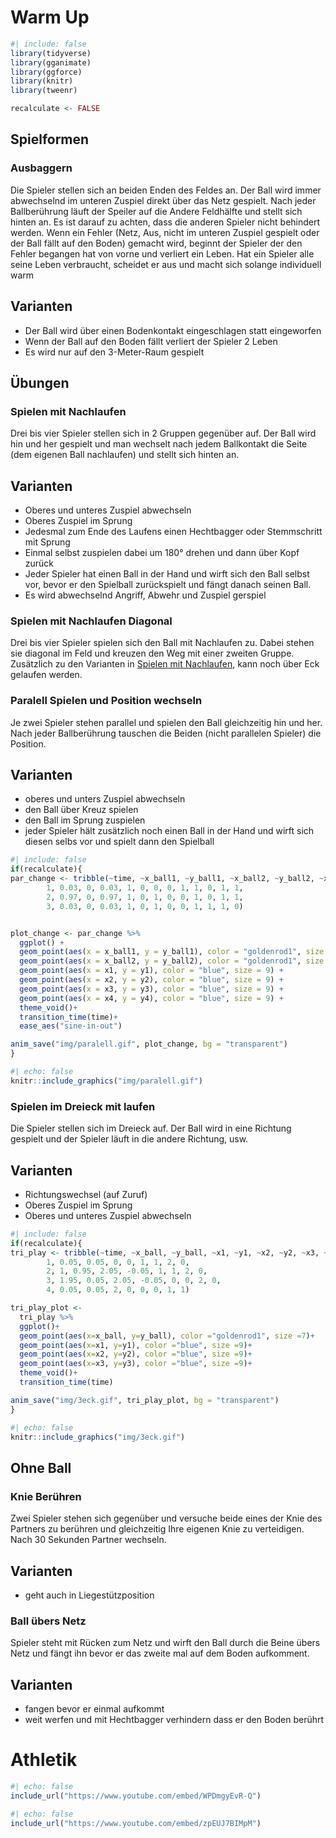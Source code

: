 # Warm Up


```r
#| include: false
library(tidyverse)
library(gganimate)
library(ggforce)
library(knitr)
library(tweenr)

recalculate <- FALSE
```


## Spielformen


### Ausbaggern

Die Spieler stellen sich an beiden Enden des Feldes an. Der Ball wird immer abwechselnd im unteren Zuspiel direkt über das Netz gespielt. Nach jeder Ballberührung läuft der Speiler auf die Andere Feldhälfte und stellt sich hinten an. Es ist darauf zu achten, dass die anderen Spieler nicht behindert werden. Wenn ein Fehler (Netz, Aus, nicht im unteren Zuspiel gespielt oder der Ball fällt auf den Boden) gemacht wird, beginnt der Spieler der den Fehler begangen hat von vorne und verliert ein Leben. Hat ein Spieler alle seine Leben verbraucht, scheidet er aus und macht sich solange individuell warm

:::{.callout-tip}
## Varianten
* Der Ball wird über einen Bodenkontakt eingeschlagen statt eingeworfen
* Wenn der Ball auf den Boden fällt verliert der Spieler 2 Leben
* Es wird nur auf den 3-Meter-Raum gespielt
:::

## Übungen

### Spielen mit Nachlaufen

Drei bis vier Spieler stellen sich in 2 Gruppen gegenüber auf. Der Ball wird hin und her gespielt und man wechselt nach jedem Ballkontakt die Seite (dem eigenen Ball nachlaufen) und stellt sich hinten an.

:::{.callout-tip}
## Varianten
* Oberes und unteres Zuspiel abwechseln
* Oberes Zuspiel im Sprung
* Jedesmal zum Ende des Laufens einen Hechtbagger oder Stemmschritt mit Sprung
* Einmal selbst zuspielen dabei um 180° drehen und dann über Kopf zurück
* Jeder Spieler hat einen Ball in der Hand und wirft sich den Ball selbst vor, bevor er den Spielball zurückspielt und fängt danach seinen Ball.
* Es wird abwechselnd Angriff, Abwehr und Zuspiel gerspiel
:::

### Spielen mit Nachlaufen Diagonal

Drei bis vier Spieler spielen sich den Ball mit Nachlaufen zu. Dabei stehen sie diagonal im Feld und kreuzen den Weg mit einer zweiten Gruppe. Zusätzlich zu den Varianten in [Spielen mit Nachlaufen], kann noch über Eck gelaufen werden.

### Paralell Spielen und Position wechseln

Je zwei Spieler stehen parallel und spielen den Ball gleichzeitig hin und her. Nach jeder Ballberührung tauschen die Beiden (nicht parallelen Spieler) die Position.

:::{.callout-tip}
## Varianten
* oberes und unters Zuspiel abwechseln
* den Ball über Kreuz spielen
* den Ball im Sprung zuspielen
* jeder Spieler hält zusätzlich noch einen Ball in der Hand und wirft sich diesen selbs vor und spielt dann den Spielball
:::

```r
#| include: false
if(recalculate){
par_change <- tribble(~time, ~x_ball1, ~y_ball1, ~x_ball2, ~y_ball2, ~x1, ~y1, ~x2, ~y2, ~x3, ~y3, ~x4, ~y4,
        1, 0.03, 0, 0.03, 1, 0, 0, 0, 1, 1, 0, 1, 1,
        2, 0.97, 0, 0.97, 1, 0, 1, 0, 0, 1, 0, 1, 1,
        3, 0.03, 0, 0.03, 1, 0, 1, 0, 0, 1, 1, 1, 0)


plot_change <- par_change %>% 
  ggplot() +
  geom_point(aes(x = x_ball1, y = y_ball1), color = "goldenrod1", size = 7) +
  geom_point(aes(x = x_ball2, y = y_ball2), color = "goldenrod1", size = 7) +
  geom_point(aes(x = x1, y = y1), color = "blue", size = 9) +
  geom_point(aes(x = x2, y = y2), color = "blue", size = 9) +
  geom_point(aes(x = x3, y = y3), color = "blue", size = 9) +
  geom_point(aes(x = x4, y = y4), color = "blue", size = 9) +
  theme_void()+
  transition_time(time)+
  ease_aes("sine-in-out")

anim_save("img/paralell.gif", plot_change, bg = "transparent")
}

```


```r
#| echo: false
knitr::include_graphics("img/paralell.gif")
```

### Spielen im Dreieck mit laufen

Die Spieler stellen sich im Dreieck auf. Der Ball wird in eine Richtung gespielt und der Spieler läuft in die andere Richtung, usw.

:::{.callout-tip}
## Varianten
* Richtungswechsel (auf Zuruf)
* Oberes Zuspiel im Sprung
* Oberes und unteres Zuspiel abwechseln
:::

```r
#| include: false
if(recalculate){
tri_play <- tribble(~time, ~x_ball, ~y_ball, ~x1, ~y1, ~x2, ~y2, ~x3, ~y3,
        1, 0.05, 0.05, 0, 0, 1, 1, 2, 0,
        2, 1, 0.95, 2.05, -0.05, 1, 1, 2, 0,
        3, 1.95, 0.05, 2.05, -0.05, 0, 0, 2, 0,
        4, 0.05, 0.05, 2, 0, 0, 0, 1, 1)

tri_play_plot <- 
  tri_play %>% 
  ggplot()+
  geom_point(aes(x=x_ball, y=y_ball), color ="goldenrod1", size =7)+
  geom_point(aes(x=x1, y=y1), color ="blue", size =9)+
  geom_point(aes(x=x2, y=y2), color ="blue", size =9)+
  geom_point(aes(x=x3, y=y3), color ="blue", size =9)+
  theme_void()+
  transition_time(time)

anim_save("img/3eck.gif", tri_play_plot, bg = "transparent")
}

```


```r
#| echo: false
knitr::include_graphics("img/3eck.gif")
```

## Ohne Ball

### Knie Berühren

Zwei Spieler stehen sich gegenüber und versuche beide eines der Knie des Partners zu berühren und gleichzeitig Ihre eigenen Knie zu verteidigen. Nach 30 Sekunden Partner wechseln.

:::{.callout-tip}
## Varianten
* geht auch in Liegestützposition
:::

### Ball übers Netz

Spieler steht mit Rücken zum Netz und wirft den Ball durch die Beine übers Netz und fängt ihn bevor er das zweite mal auf dem Boden aufkomment.

:::{.callout-tip}
## Varianten
* fangen bevor er einmal aufkommt
* weit werfen und mit Hechtbagger verhindern dass er den Boden berührt
:::

# Athletik

```r
#| echo: false
include_url("https://www.youtube.com/embed/WPDmgyEvR-Q")
```


```r
#| echo: false
include_url("https://www.youtube.com/embed/zpEUJ7BIMpM")
```



